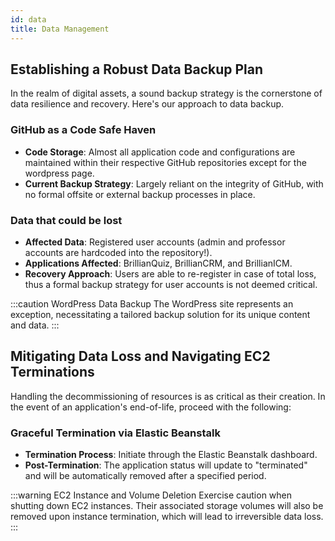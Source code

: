```yaml
---
id: data
title: Data Management
---
```


## Establishing a Robust Data Backup Plan

In the realm of digital assets, a sound backup strategy is the cornerstone of data resilience and recovery. Here's our approach to data backup.

### GitHub as a Code Safe Haven

- **Code Storage**: Almost all application code and configurations are maintained within their respective GitHub repositories except for the wordpress page.
- **Current Backup Strategy**: Largely reliant on the integrity of GitHub, with no formal offsite or external backup processes in place.

### Data that could be lost
- **Affected Data**: Registered user accounts (admin and professor accounts are hardcoded into the repository!).
- **Applications Affected**: BrillianQuiz, BrillianCRM, and BrillianICM.
- **Recovery Approach**: Users are able to re-register in case of total loss, thus a formal backup strategy for user accounts is not deemed critical.

:::caution WordPress Data Backup
The WordPress site represents an exception, necessitating a tailored backup solution for its unique content and data.
:::

## Mitigating Data Loss and Navigating EC2 Terminations

Handling the decommissioning of resources is as critical as their creation. In the event of an application's end-of-life, proceed with the following:

### Graceful Termination via Elastic Beanstalk

- **Termination Process**: Initiate through the Elastic Beanstalk dashboard.
- **Post-Termination**: The application status will update to "terminated" and will be automatically removed after a specified period.

:::warning EC2 Instance and Volume Deletion
Exercise caution when shutting down EC2 instances. Their associated storage volumes will also be removed upon instance termination, which will lead to irreversible data loss.
:::